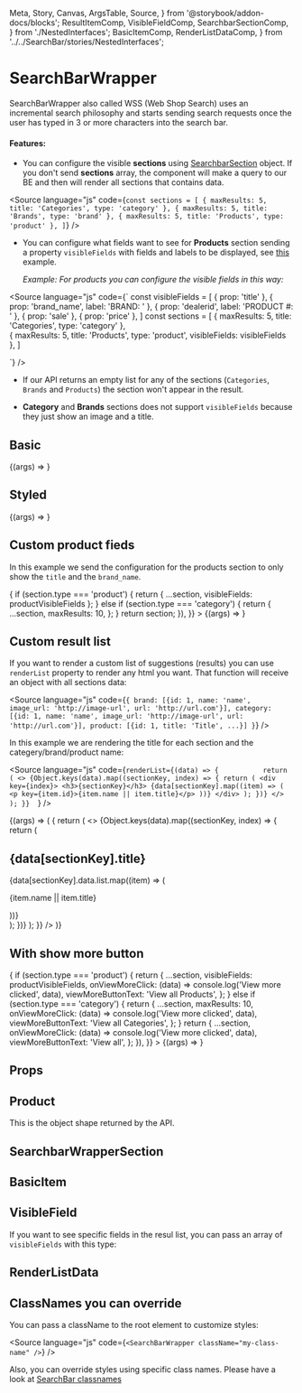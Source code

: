   Meta,
  Story,
  Canvas,
  ArgsTable,
  Source,
} from '@storybook/addon-docs/blocks';
  ResultItemComp,
  VisibleFieldComp,
  SearchbarSectionComp,
} from './NestedInterfaces';
  BasicItemComp,
  RenderListDataComp,
} from '../../SearchBar/stories/NestedInterfaces';

<Meta title="Wrappers/SearchBarWrapper" component={SearchBarWrapper} />


# SearchBarWrapper

SearchBarWrapper also called WSS (Web Shop Search) uses an incremental search philosophy and starts sending search requests once the user has typed in 3 or more characters into the search bar.

#### Features:

- You can configure the visible **sections** using [SearchbarSection](#searchbarsection) object.
  If you don't send **sections** array, the component will make a query to our BE and then will render all sections that contains data.

<Source
  language="js"
  code={`
const sections = [
  { maxResults: 5, title: 'Categories', type: 'category' },
  { maxResults: 5, title: 'Brands', type: 'brand' },
  { maxResults: 5, title: 'Products', type: 'product' },
]
  `}
/>

- You can configure what fields want to see for **Products** section sending a property `visibleFields`
  with fields and labels to be displayed, see [this](#custom-product-fieds) example.

  _Example: For products you can configure the visible fields in this way:_

<Source
  language="js"
  code={`
const visibleFields = [
  { prop: 'title' },
  { prop: 'brand_name', label: 'BRAND: ' },
  { prop: 'dealerid', label: 'PRODUCT #: ' },
  { prop: 'sale' },
  { prop: 'price' },
]
const sections = [
  { maxResults: 5, title: 'Categories', type: 'category' },  
  { maxResults: 5, title: 'Products', type: 'product', visibleFields: visibleFields },
]

<SearchBarWrapper sections={sections} />
`} />

- If our API returns an empty list for any of the sections (`Categories`, `Brands` and `Products`) the section won't appear in the result.

- **Category** and **Brands** sections does not support `visibleFields` because they just show an image and a title.

## Basic

<Canvas>
  <Story
    name="Basic"
    args={{
      showCloseIcon: false,
      sections: sections,
    }}
  >
    {(args) => <SearchBarWrapper {...args} />}
  </Story>
</Canvas>

## Styled

<Canvas>
  <Story
    name="Styled"
    args={{
      className: styles.Styled,
      styled: true,
      showCloseIcon: true,
    }}
  >
    {(args) => <SearchBarWrapper {...args} />}
  </Story>
</Canvas>

## Custom product fieds

In this example we send the configuration for the products section to only show the `title` and the `brand_name`.

<Canvas>
  <Story
    name="Custom product fieds"
    args={{
      className: styles.Styled,
      styled: true,
      showCloseIcon: true,
      sections: sections.map((section) => {
        if (section.type === 'product') {
          return { ...section, visibleFields: productVisibleFields };
        } else if (section.type === 'category') {
          return {
            ...section,
            maxResults: 10,
          };
        }
        return section;
      }),
    }}
  >
    {(args) => <SearchBarWrapper {...args} />}
  </Story>
</Canvas>

## Custom result list

If you want to render a custom list of suggestions (results) you can use `renderList` property to render any html you want.
That function will receive an object with all sections data:

<Source
  language="js"
  code={`
  {
    brand: [{id: 1, name: 'name', image_url: 'http://image-url', url: 'http://url.com'}],
    category: [{id: 1, name: 'name', image_url: 'http://image-url', url: 'http://url.com'}],
    product: [{id: 1, title: 'Title', ...}]
  }
  `}
/>

In this example we are rendering the title for each section and the categery/brand/product name:

<Source
  language="js"
  code={`
  renderList={(data) => {          
    return (
      <>
        {Object.keys(data).map((sectionKey, index) => {
          return (
            <div key={index}>
              <h3>{sectionKey}</h3>
              {data[sectionKey].map((item) => (
                <p key={item.id}>{item.name || item.title}</p>
              ))}
            </div>
          );
        })}
      </>
    );
  }}  
  `}
/>

<Canvas>
  <Story
    name="Custom list component"
    args={{
      className: styles.Styled,
      showCloseIcon: true,
    }}
  >
    {(args) => (
      <SearchBarWrapper
        {...args}
        renderList={(data) => {
          return (
            <>
              {Object.keys(data).map((sectionKey, index) => {
                return (
                  <div className={styles.sectionContainer} key={index}>
                    <h2 className={styles.sectionTitle}>
                      {data[sectionKey].title}
                    </h2>
                    {data[sectionKey].data.list.map((item) => (
                      <p className={styles.itemName} key={item.id}>
                        {item.name || item.title}
                      </p>
                    ))}
                  </div>
                );
              })}
            </>
          );
        }}
      />
    )}
  </Story>
</Canvas>

## With show more button

<Canvas>
  <Story
    name="With show more button"
    args={{
      className: styles.Styled,
      styled: true,
      showCloseIcon: true,
      sections: sections.map((section) => {
        if (section.type === 'product') {
          return {
            ...section,
            visibleFields: productVisibleFields,
            onViewMoreClick: (data) => console.log('View more clicked', data),
            viewMoreButtonText: 'View all Products',
          };
        } else if (section.type === 'category') {
          return {
            ...section,
            maxResults: 10,
            onViewMoreClick: (data) => console.log('View more clicked', data),
            viewMoreButtonText: 'View all Categories',
          };
        }
        return {
          ...section,
          onViewMoreClick: (data) => console.log('View more clicked', data),
          viewMoreButtonText: 'View all',
        };
      }),
    }}
  >
    {(args) => <SearchBarWrapper {...args} />}
  </Story>
</Canvas>

<ImportStylesText componentName="SearchBarWrapper" />

## Props

<ArgsTable of={SearchBarWrapper} />

## Product

This is the object shape returned by the API.

<ArgsTable of={ResultItemComp} />

## SearchbarWrapperSection

<ArgsTable of={SearchbarSectionComp} />

## BasicItem

<ArgsTable of={SearchbarSectionComp} />

## VisibleField

If you want to see specific fields in the resul list, you can pass an array of `visibleFields` with this type:

<ArgsTable of={VisibleFieldComp} />

## RenderListData

<ArgsTable of={RenderListDataComp} />

## ClassNames you can override

You can pass a className to the root element to customize styles:

<Source language="js" code={`<SearchBarWrapper className="my-class-name" />`} />

Also, you can override styles using specific class names. Please have a look at [SearchBar classnames](/?path=/docs/components-searchbar--basic#classnames-you-can-override)
